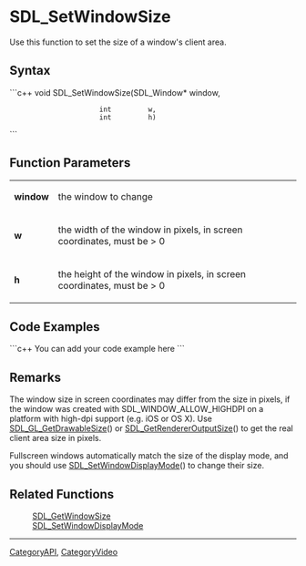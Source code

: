 <!-- pragma section-numbers off -->
<!-- pragma disable-camelcase -->

= SDL_SetWindowSize =
Use this function to set the size of a window's client area.


== Syntax ==
```c++
void SDL_SetWindowSize(SDL_Window* window,
                       int         w,
                       int         h)
```

== Function Parameters ==
{|
|'''window'''
|the window to change
|-
|'''w'''
|the width of the window in pixels, in screen coordinates, must be > 0
|-
|'''h'''
|the height of the window in pixels, in screen coordinates, must be > 0
|}

== Code Examples ==
```c++
You can add your code example here
```

== Remarks ==
The window size in screen coordinates may differ from the size in pixels, if the window was created with SDL_WINDOW_ALLOW_HIGHDPI on a platform with high-dpi support (e.g. iOS or OS X). Use [[SDL_GL_GetDrawableSize]]() or [[SDL_GetRendererOutputSize]]() to get the real client area size in pixels.

Fullscreen windows automatically match the size of the display mode, and you should use [[SDL_SetWindowDisplayMode]]() to change their size.

== Related Functions ==
:[[SDL_GetWindowSize]]
:[[SDL_SetWindowDisplayMode]]

----
[[CategoryAPI]], [[CategoryVideo]]

